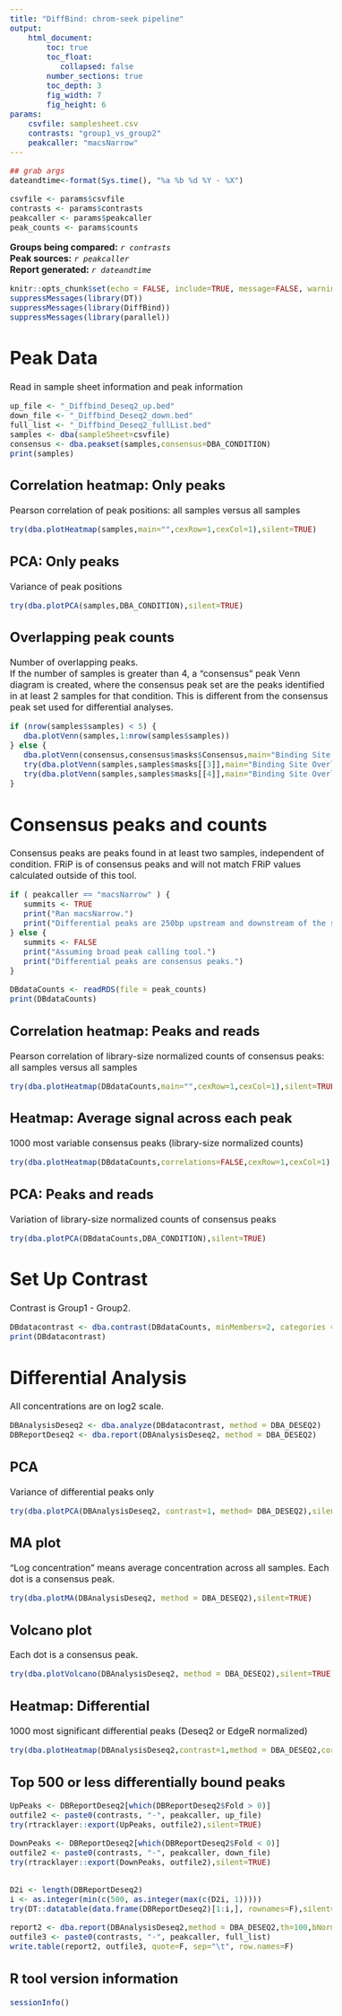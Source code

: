 ```yaml
---
title: "DiffBind: chrom-seek pipeline"
output: 
    html_document:
        toc: true
        toc_float:
           collapsed: false
        number_sections: true
        toc_depth: 3
        fig_width: 7
        fig_height: 6
params:
    csvfile: samplesheet.csv
    contrasts: "group1_vs_group2"
    peakcaller: "macsNarrow"
---
```


<style type="text/css">
  body{
  font-size: 12pt;
}
</style>

```r
## grab args
dateandtime<-format(Sys.time(), "%a %b %d %Y - %X")

csvfile <- params$csvfile
contrasts <- params$contrasts
peakcaller <- params$peakcaller
peak_counts <- params$counts
```

**Groups being compared:**
    *`r contrasts`*  
**Peak sources:**
    *`r peakcaller`*  
**Report generated:** 
    *`r dateandtime`*  

```r
knitr::opts_chunk$set(echo = FALSE, include=TRUE, message=FALSE, warning=FALSE, error=FALSE)
suppressMessages(library(DT))
suppressMessages(library(DiffBind))
suppressMessages(library(parallel))
```

# Peak Data
Read in sample sheet information and peak information
```r
up_file <- "_Diffbind_Deseq2_up.bed"
down_file <- "_Diffbind_Deseq2_down.bed"
full_list <- "_Diffbind_Deseq2_fullList.bed" 
samples <- dba(sampleSheet=csvfile)
consensus <- dba.peakset(samples,consensus=DBA_CONDITION)
print(samples)
```

## Correlation heatmap: Only peaks
Pearson correlation of peak positions: all samples versus all samples  
```r
try(dba.plotHeatmap(samples,main="",cexRow=1,cexCol=1),silent=TRUE)
```

## PCA: Only peaks
Variance of peak positions  
```r
try(dba.plotPCA(samples,DBA_CONDITION),silent=TRUE)
```

## Overlapping peak counts
Number of overlapping peaks.  
If the number of samples is greater than 4, a "consensus" peak Venn diagram is created, where
the consensus peak set are the peaks identified in at least 2 samples for that condition. This is different
from the consensus peak set used for differential analyses.
```r
if (nrow(samples$samples) < 5) {
   dba.plotVenn(samples,1:nrow(samples$samples)) 
} else {
   dba.plotVenn(consensus,consensus$masks$Consensus,main="Binding Site Overlaps: 'consensus', comparing between groups")
   try(dba.plotVenn(samples,samples$masks[[3]],main="Binding Site Overlaps: samples in Group1"),silent=TRUE)
   try(dba.plotVenn(samples,samples$masks[[4]],main="Binding Site Overlaps: samples in Group2"),silent=TRUE)
}
```

# Consensus peaks and counts
Consensus peaks are peaks found in at least two samples, independent of condition.
FRiP is of consensus peaks and will not match FRiP values calculated outside of this tool.
```r
if ( peakcaller == "macsNarrow" ) {
   summits <- TRUE
   print("Ran macsNarrow.")
   print("Differential peaks are 250bp upstream and downstream of the summits.")
} else {
   summits <- FALSE
   print("Assuming broad peak calling tool.")
   print("Differential peaks are consensus peaks.")
}
```

```r
DBdataCounts <- readRDS(file = peak_counts)
print(DBdataCounts)
```

## Correlation heatmap: Peaks and reads
Pearson correlation of library-size normalized counts of consensus peaks: all samples versus all samples
```r
try(dba.plotHeatmap(DBdataCounts,main="",cexRow=1,cexCol=1),silent=TRUE)
```

## Heatmap: Average signal across each peak
1000 most variable consensus peaks (library-size normalized counts)
```r
try(dba.plotHeatmap(DBdataCounts,correlations=FALSE,cexRow=1,cexCol=1),silent=TRUE)
```

## PCA: Peaks and reads
Variation of library-size normalized counts of consensus peaks
```r
try(dba.plotPCA(DBdataCounts,DBA_CONDITION),silent=TRUE)
```

# Set Up Contrast
Contrast is Group1 - Group2.
```r
DBdatacontrast <- dba.contrast(DBdataCounts, minMembers=2, categories = DBA_CONDITION)
print(DBdatacontrast)
```

# Differential Analysis
All concentrations are on log2 scale.

```r
DBAnalysisDeseq2 <- dba.analyze(DBdatacontrast, method = DBA_DESEQ2)
DBReportDeseq2 <- dba.report(DBAnalysisDeseq2, method = DBA_DESEQ2)
```

## PCA
Variance of differential peaks only

```r
try(dba.plotPCA(DBAnalysisDeseq2, contrast=1, method= DBA_DESEQ2),silent=TRUE)
```

## MA plot
"Log concentration" means average concentration across all samples.
Each dot is a consensus peak.

```r
try(dba.plotMA(DBAnalysisDeseq2, method = DBA_DESEQ2),silent=TRUE)
```

## Volcano plot
Each dot is a consensus peak.

```r
try(dba.plotVolcano(DBAnalysisDeseq2, method = DBA_DESEQ2),silent=TRUE)
```


## Heatmap: Differential
1000 most significant differential peaks (Deseq2 or EdgeR normalized)

```r
try(dba.plotHeatmap(DBAnalysisDeseq2,contrast=1,method = DBA_DESEQ2,correlations=FALSE,margin=20,cexRow=1,cexCol=1),silent=TRUE)
```

## Top 500 or less differentially bound peaks 

```r

UpPeaks <- DBReportDeseq2[which(DBReportDeseq2$Fold > 0)]
outfile2 <- paste0(contrasts, "-", peakcaller, up_file)
try(rtracklayer::export(UpPeaks, outfile2),silent=TRUE)

DownPeaks <- DBReportDeseq2[which(DBReportDeseq2$Fold < 0)]
outfile2 <- paste0(contrasts, "-", peakcaller, down_file)
try(rtracklayer::export(DownPeaks, outfile2),silent=TRUE)


D2i <- length(DBReportDeseq2)
i <- as.integer(min(c(500, as.integer(max(c(D2i, 1)))))
try(DT::datatable(data.frame(DBReportDeseq2)[1:i,], rownames=F),silent=TRUE)

report2 <- dba.report(DBAnalysisDeseq2,method = DBA_DESEQ2,th=100,bNormalized=T,bFlip=FALSE,precision=0,bCalled=T)
outfile3 <- paste0(contrasts, "-", peakcaller, full_list)
write.table(report2, outfile3, quote=F, sep="\t", row.names=F)
```


## R tool version information
```r
sessionInfo()
```

<div class="tocify-extend-page" data-unique="tocify-extend-page" style="height: 0;"></div>